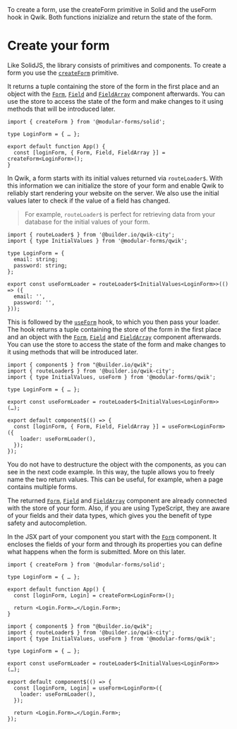 
<Title>Create your form</Title>
<Description>
  To create a form, use the createForm primitive in Solid and the useForm hook
  in Qwik. Both functions inizialize and return the state of the form.
</Description>

# Create your form

<Solid block>

Like SolidJS, the library consists of primitives and components. To create a form you use the <A href="/api/createForm">`createForm`</A> primitive.

It returns a tuple containing the store of the form in the first place and an object with the <A href="/api/Form">`Form`</A>, <A href="/api/Field">`Field`</A> and <A href="/api/FieldArray">`FieldArray`</A> component afterwards. You can use the store to access the state of the form and make changes to it using methods that will be introduced later.

```tsx
import { createForm } from '@modular-forms/solid';

type LoginForm = { … };

export default function App() {
  const [loginForm, { Form, Field, FieldArray }] = createForm<LoginForm>();
}
```

</Solid>

<Qwik block>

In Qwik, a form starts with its initial values returned via `routeLoader$`. With this information we can initialize the store of your form and enable Qwik to reliably start rendering your website on the server. We also use the initial values later to check if the value of a field has changed.

> For example, `routeLoader$` is perfect for retrieving data from your database for the initial values of your form.

```tsx
import { routeLoader$ } from '@builder.io/qwik-city';
import { type InitialValues } from '@modular-forms/qwik';

type LoginForm = {
  email: string;
  password: string;
};

export const useFormLoader = routeLoader$<InitialValues<LoginForm>>(() => ({
  email: '',
  password: '',
}));
```

This is followed by the <A href="/api/useForm">`useForm`</A> hook, to which you then pass your loader. The hook returns a tuple containing the store of the form in the first place and an object with the <A href="/api/Form">`Form`</A>, <A href="/api/Field">`Field`</A> and <A href="/api/FieldArray">`FieldArray`</A> component afterwards. You can use the store to access the state of the form and make changes to it using methods that will be introduced later.

```tsx
import { component$ } from "@builder.io/qwik";
import { routeLoader$ } from '@builder.io/qwik-city';
import { type InitialValues, useForm } from '@modular-forms/qwik';

type LoginForm = { … };

export const useFormLoader = routeLoader$<InitialValues<LoginForm>>(…);

export default component$(() => {
  const [loginForm, { Form, Field, FieldArray }] = useForm<LoginForm>({
    loader: useFormLoader(),
  });
});
```

</Qwik>

You do not have to destructure the object with the components, as you can see in the next code example. In this way, the tuple allows you to freely name the two return values. This can be useful, for example, when a page contains multiple forms.

The returned <A href="/api/Form">`Form`</A>, <A href="/api/Field">`Field`</A> and <A href="/api/FieldArray">`FieldArray`</A> component are already connected with the store of your form. Also, if you are using TypeScript, they are aware of your fields and their data types, which gives you the benefit of type safety and autocompletion.

In the JSX part of your component you start with the <A href="/api/Form">`Form`</A> component. It encloses the fields of your form and through its properties you can define what happens when the form is submitted. More on this later.

<Solid block>

```tsx
import { createForm } from '@modular-forms/solid';

type LoginForm = { … };

export default function App() {
  const [loginForm, Login] = createForm<LoginForm>();

  return <Login.Form>…</Login.Form>;
}
```

</Solid>

<Qwik block>

```tsx
import { component$ } from "@builder.io/qwik";
import { routeLoader$ } from '@builder.io/qwik-city';
import { type InitialValues, useForm } from '@modular-forms/qwik';

type LoginForm = { … };

export const useFormLoader = routeLoader$<InitialValues<LoginForm>>(…);

export default component$(() => {
  const [loginForm, Login] = useForm<LoginForm>({
    loader: useFormLoader(),
  });

  return <Login.Form>…</Login.Form>;
});
```

</Qwik>
